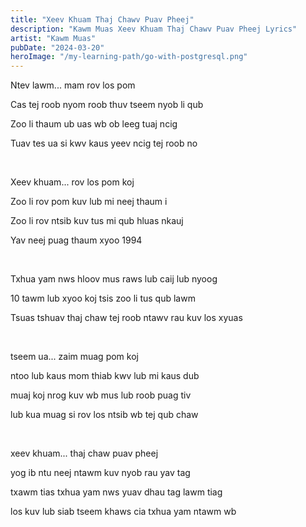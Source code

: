 ```yaml
---
title: "Xeev Khuam Thaj Chawv Puav Pheej"
description: "Kawm Muas Xeev Khuam Thaj Chawv Puav Pheej Lyrics"
artist: "Kawm Muas"
pubDate: "2024-03-20"
heroImage: "/my-learning-path/go-with-postgresql.png"
---
```


Ntev lawm... mam rov los pom

Cas tej roob nyom roob thuv tseem nyob li qub

Zoo li thaum ub uas wb ob leeg tuaj ncig

Tuav tes ua si kwv kaus yeev ncig tej roob no

<br />

Xeev khuam... rov los pom koj

Zoo li rov pom kuv lub mi neej thaum i

Zoo li rov ntsib kuv tus mi qub hluas nkauj

Yav neej puag thaum xyoo 1994

<br />

Txhua yam nws hloov mus raws lub caij lub nyoog

10 tawm lub xyoo koj tsis zoo li tus qub lawm

Tsuas tshuav thaj chaw tej roob ntawv rau kuv los xyuas

<br />

tseem ua... zaim muag pom koj

ntoo lub kaus mom thiab kwv lub mi kaus dub

muaj koj nrog kuv wb mus lub roob puag tiv

lub kua muag si rov los ntsib wb tej qub chaw

<br />

xeev khuam... thaj chaw puav pheej

yog ib ntu neej ntawm kuv nyob rau yav tag

txawm tias txhua yam nws yuav dhau tag lawm tiag

los kuv lub siab tseem khaws cia txhua yam ntawm wb
